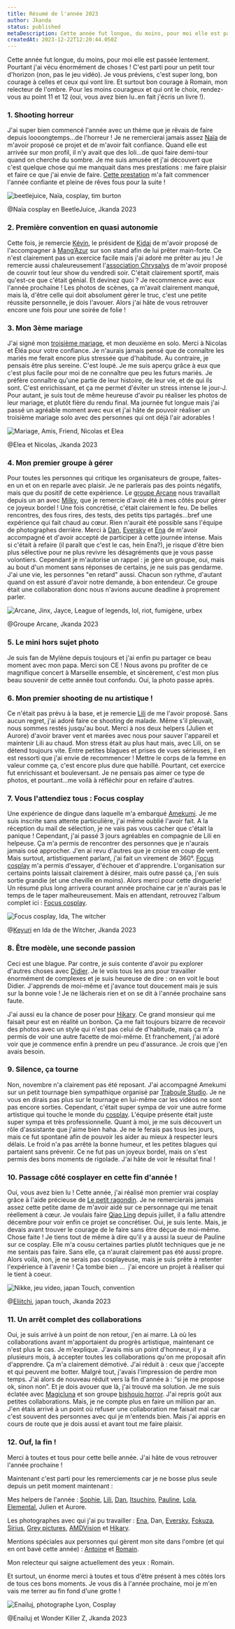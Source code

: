 ```yaml
---
title: Résumé de l'année 2023
author: Jkanda
status: published
metaDescription: Cette année fut longue, du moins, pour moi elle est passée lentement. Pourtant j'ai vécu énormément de choses !
createdAt: 2023-12-22T12:20:44.050Z
---
```



Cette année fut longue, du moins, pour moi elle est passée lentement. Pourtant j'ai vécu énormément de choses ! C'est parti pour un petit tour d'horizon (non, pas le jeu vidéo). Je vous préviens, c'est super long, bon courage à celles et ceux qui vont lire. Et surtout bon courage à Romain, mon relecteur de l'ombre. Pour les moins courageux et qui ont le choix, rendez-vous au point 11 et 12 (oui, vous avez bien lu..en fait j'écris un livre !).


### 1. Shooting horreur

J'ai super bien commencé l'année avec un thème que je rêvais de faire depuis loooongtemps...de l'horreur ! Je ne remercierai jamais assez [Naïa](https://www.instagram.com/naia_cosplay/) de m'avoir proposé ce projet et de m'avoir fait confiance. Quand elle est arrivée sur mon profil, il n'y avait que des loli...de quoi faire demi-tour quand on cherche du sombre. Je me suis amusée et j'ai découvert que c'est quelque chose qui me manquait dans mes prestations : me faire plaisir et faire ce que j'ai envie de faire. [Cette prestation](https://jkanda.fr/galerie/beetlejuice-beetlejuice-beee) m'a fait commencer l'année confiante et pleine de rêves fous pour la suite ! 



![beetlejuice, Naïa, cosplay, tim burton](https://s3.fr-par.scw.cloud/assets.blog.jkanda/Jkanda_JKA_0405.jpg)

@Naïa cosplay en BeetleJuice, Jkanda 2023



### 2. Première convention en quasi autonomie

Cette fois, je remercie [Kévin](https://www.instagram.com/siriusphotograph/), le président de [Kidai](https://www.instagram.com/kidai.studio/) de m'avoir proposé de l'accompagner à [Mang’Azur](https://www.mangazur.fr/) sur son stand afin de lui prêter main-forte. Ce n'est clairement pas un exercice facile mais j'ai adoré me prêter au jeu ! Je remercie aussi chaleureusement l'[association Chrysalys](https://www.instagram.com/association_chrysalys/) de m'avoir proposé de couvrir tout leur show du vendredi soir. C'était clairement sportif, mais qu'est-ce que c'était génial. Et devinez quoi ? Je recommence avec eux l'année prochaine ! Les photos de scènes, ça m'avait clairement manqué, mais là, d'être celle qui doit absolument gérer le truc, c'est une petite réussite personnelle, je dois l'avouer. Alors j'ai hâte de vous retrouver encore une fois pour une soirée de folie !



### 3. Mon 3ème mariage 

J'ai signé mon [troisième mariage](https://jkanda.fr/galerie/mariage-elea-et-nicolas), et mon deuxième en solo. Merci à Nicolas et Éléa pour votre confiance. Je n'aurais jamais pensé que de connaître les mariés me ferait encore plus stressée que d'habitude. Au contraire, je pensais être plus sereine. C'est loupé. Je me suis aperçu grâce à eux que c'est plus facile pour moi de ne connaître que peu les futurs mariés. Je préfère connaître qu'une partie de leur histoire, de leur vie, et de qui ils sont. C'est enrichissant, et ça me permet d'éviter un stress intense le jour-J. Pour autant, je suis tout de même heureuse d'avoir pu réaliser les photos de leur mariage, et plutôt fière du rendu final. Ma journée fut longue mais j'ai passé un agréable moment avec eux et j'ai hâte de pouvoir réaliser un troisième mariage solo avec des personnes qui ont déjà l'air adorables !



![Mariage, Amis, Friend, Nicolas et Elea](https://s3.fr-par.scw.cloud/assets.blog.jkanda/Jkanda_JKA_6481.jpg)

@Elea et Nicolas, Jkanda 2023



### 4. Mon premier groupe à gérer 

Pour toutes les personnes qui critique les organisateurs de groupe, faites-en un et on en reparle avec plaisir. Je ne parlerais pas des points négatifs, mais que du positif de cette expérience. Le [groupe Arcane](https://jkanda.fr/galerie/ne-sombrez-pas-dans-zaun) nous travaillait depuis un an avec [Milky](https://www.instagram.com/milkywaii_/), que je remercie d'avoir été à mes côtés pour gérer ce joyeux bordel ! Une fois concrétisé, c'était clairement le feu. De belles rencontres, des fous rires, des tests, des petits tips partagés...bref une expérience qui fait chaud au cœur. Rien n'aurait été possible sans l'équipe de photographes derrière. Merci à [Dan](https://www.instagram.com/mirdine.photo/), [Eversky](https://www.instagram.com/morganeversky/) et [Ena](https://www.instagram.com/enailuj_ph/) de m'avoir accompagné et d'avoir accepté de participer à cette journée intense. Mais si c'était à refaire (il paraît que c'est le cas, hein Ena?), je risque d'être bien plus sélective pour ne plus revivre les désagréments que je vous passe volontiers. Cependant je m'autorise un rappel : je gère un groupe, oui, mais au bout d'un moment sans réponses de certains, je ne suis pas gendarme. J'ai une vie, les personnes "en retard" aussi. Chacun son rythme, d'autant quand on est assuré d'avoir notre demande, à bon entendeur. Ce groupe était une collaboration donc nous n'avions aucune deadline à proprement parler. 



![Arcane, Jinx, Jayce, League of legends, lol, riot, fumigène, urbex](https://s3.fr-par.scw.cloud/assets.blog.jkanda/Jkanda_JKA_6727.jpg)

@Groupe Arcane, Jkanda 2023



### 5. Le mini hors sujet photo

Je suis fan de Mylène depuis toujours et j'ai enfin pu partager ce beau moment avec mon papa. Merci son CE ! Nous avons pu profiter de ce magnifique concert à Marseille ensemble, et sincèrement, c'est mon plus beau souvenir de cette année tout confondu. Oui, la photo passe après. 



### 6. Mon premier shooting de nu artistique !

Ce n'était pas prévu à la base, et je remercie [Lili](https://www.instagram.com/ugnies_lape/) de me l'avoir proposé. Sans aucun regret, j'ai adoré faire ce shooting de malade. Même s'il pleuvait, nous sommes restés jusqu'au bout. Merci à nos deux helpers (Julien et Aurore) d'avoir braver vent et marées avec nous pour sauver l'appareil et maintenir Lili au chaud. Mon stress était au plus haut mais, avec Lili, on se détend toujours vite. Entre petites blagues et prises de vues sérieuses, il en est ressorti que j'ai envie de recommencer ! Mettre le corps de la femme en valeur comme ça, c'est encore plus dure que habillé. Pourtant, cet exercice fut enrichissant et bouleversant. Je ne pensais pas aimer ce type de photos, et pourtant...me voilà à réfléchir pour en refaire d'autres. 



### 7. Vous l'attendiez tous : Focus cosplay 

Une expérience de dingue dans laquelle m'a embarqué [Amekumi](https://www.instagram.com/amekumi_cosplay/). Je me suis inscrite sans attente particulière, j'ai même oublié l'avoir fait. A la réception du mail de sélection, je ne vais pas vous cacher que c'était la panique ! Cependant, j'ai passé 3 jours agréables en compagnie de Lili en helpeuse. Ça m'a permis de rencontrer des personnes que je n'aurais jamais osé approcher. J'en ai revu d'autres que je croise en coup de vent. Mais surtout, artistiquement parlant, j'ai fait un virement de 360°. [Focus cosplay](https://focuscosplay.fr/) m'a permis d'essayer, d'échouer et d'apprendre. L'organisation sur certains points laissait clairement à désirer, mais outre passé ça, j'en suis sortie grandie (et une cheville en moins). Alors merci pour cette dinguerie! Un résumé plus long arrivera courant année prochaine car je n'aurais pas le temps de le taper malheureusement. Mais en attendant, retrouvez l'album complet ici : [Focus cosplay](https://jkanda.fr/galerie/focus-cosplay-2023).



![Focus cosplay, Ida, The witcher](https://s3.fr-par.scw.cloud/assets.blog.jkanda/Jkanda_JKA_8595-Modifier.jpg)

@[Keyuri](https://www.instagram.com/keyuricosplay/) en Ida de the Witcher, Jkanda 2023



### 8. Être modèle, une seconde passion

Ceci est une blague. Par contre, je suis contente d'avoir pu explorer d'autres choses avec [Didier](https://www.instagram.com/amdvision26/). Je le vois tous les ans pour travailler énormément de complexes et je suis heureuse de dire : on en voit le bout Didier. J'apprends de moi-même et j'avance tout doucement mais je suis sur la bonne voie ! Je ne lâcherais rien et on se dit à l'année prochaine sans faute. 

J'ai aussi eu la chance de poser pour [Hikary](https://www.instagram.com/hikary_photos/). Ce grand monsieur qui me faisait peur est en réalité un bonbon. Ça me fait toujours bizarre de recevoir des photos avec un style qui n'est pas celui de d'habitude, mais ça m'a permis de voir une autre facette de moi-même. Et franchement, j'ai adoré voir que je commence enfin à prendre un peu d'assurance. Je crois que j'en avais besoin.



### 9. Silence, ça tourne 

Non, novembre n'a clairement pas été reposant. J'ai accompagné Amekumi sur un petit tournage bien sympathique organisé par [Traboule Studio](https://www.youtube.com/@Traboule). Je ne vous en dirais pas plus sur le tournage en lui-même car les vidéos ne sont pas encore sorties. Cependant, c'était super sympa de voir une autre forme artistique qui touche le monde du [cosplay](https://jkanda.fr/categories/cosplay). L'équipe présente était juste super sympa et très professionnelle. Quant à moi, je me suis découvert un rôle d'assistante que j'aime bien haha. Je ne le ferais pas tous les jours, mais ce fut spontané afin de pouvoir les aider au mieux à respecter leurs délais. Le froid n'a pas arrêté la bonne humeur, et les petites blagues qui partaient sans prévenir. Ce ne fut pas un joyeux bordel, mais on s'est permis des bons moments de rigolade. J'ai hâte de voir le résultat final ! 



### 10. Passage côté cosplayer en cette fin d'année !

Oui, vous avez bien lu ! Cette année, j'ai réalisé mon premier vrai cosplay grâce à l'aide précieuse de [Le petit ragondin](https://www.instagram.com/lepetitragondin/). Je ne remercierais jamais assez cette petite dame de m'avoir aidé sur ce personnage qui me tenait réellement à cœur. Je voulais faire [Qiao Ling](https://www.nautiljon.com/persos/shi+guang+dai+li+ren/qiao+ling.html) depuis juillet, il a fallu attendre décembre pour voir enfin ce projet se concrétiser. Oui, je suis lente. Mais, je devais avant trouver le courage de le faire sans être déçue de moi-même. Chose faite ! Je tiens tout de même à dire qu'il y a aussi la sueur de Pauline sur ce cosplay. Elle m'a cousu certaines parties plutôt techniques que je ne me sentais pas faire. Sans elle, ça n'aurait clairement pas été aussi propre. Alors voilà, non, je ne serais pas cosplayeuse, mais je suis prête à retenter l'expérience à l'avenir ! Ça tombe bien …  j'ai encore un projet à réaliser qui le tient à coeur.



![Nikke, jeu video, japan Touch, convention](https://s3.fr-par.scw.cloud/assets.blog.jkanda/Jkanda_JKA_9356-Modifier.jpg)

@[Eliitchi](https://www.instagram.com/eliitchi/), japan touch, Jkanda 2023



### 11. Un arrêt complet des collaborations 

Oui, je suis arrivé à un point de non retour, j'en ai marre. Là où les collaborations avant m'apportaient du progrès artistique, maintenant ce n'est plus le cas. Je m'explique. J'avais mis un point d'honneur, il y a plusieurs mois, à accepter toutes les collaborations qu'on me proposait afin d'apprendre. Ça m'a clairement démotivé. J'ai réduit à : ceux que j'accepte et qui peuvent me botter. Malgré tout, j'avais l'impression de perdre mon temps. J'ai alors de nouveau réduit vers la fin d'année à : “si je me propose ok, sinon non”. Et je dois avouer que là, j'ai trouvé ma solution. Je me suis éclatée avec [Magicluna](https://www.instagram.com/magiclunacosplay/) et son groupe [bishoujo horror](https://jkanda.fr/galerie/bishoujo-horror). J'ai repris goût aux petites collaborations. Mais, je ne compte plus en faire un million par an. J'en étais arrivé à un point où refuser une collaboration me faisait mal car c'est souvent des personnes avec qui je m'entends bien. Mais j'ai appris en cours de route que je dois aussi et avant tout me faire plaisir. 



### 12. Ouf, la fin !

Merci à toutes et tous pour cette belle année. J'ai hâte de vous retrouver l'année prochaine ! 

Maintenant c'est parti pour les remerciements car je ne bosse plus seule depuis un petit moment maintenant : 

Mes helpers de l'année : [Sophie](https://www.instagram.com/pandizaster/), [Lili](https://www.instagram.com/liliaelys.art/), [Dan](https://www.instagram.com/mirdine.photo/), [Itsuchiro](https://www.instagram.com/itsuchiro/), [Pauline](https://www.instagram.com/lepetitragondin/), [Lola](https://www.instagram.com/vibe_snake_/), [Elemental](https://www.instagram.com/elemental_cosplayy/), Julien et Aurore.

Les photographes avec qui j'ai pu travailler : [Ena](https://www.instagram.com/enailuj_ph/), Dan, [Eversky](https://www.instagram.com/eversky.photo/), [Fokuza](https://www.instagram.com/fokuzaphoto/), [Sirius](https://www.instagram.com/siriusphotograph/), [Grey pictures](https://www.instagram.com/greyspicture/), [AMDVision](https://www.instagram.com/amdvision26/) et [Hikary](https://www.instagram.com/hikary_photos/).

Mentions spéciales aux personnes qui gèrent mon site dans l'ombre (et qui en ont bavé cette année) : [Antoine](https://agravelot.dev/) et [Romain](https://rfrechet.dev/).

Mon relecteur qui saigne actuellement des yeux : Romain.

Et surtout, un énorme merci à toutes et tous d'être présent à mes côtés lors de tous ces bons moments. Je vous dis à l'année prochaine, moi je m'en vais me terrer au fin fond d'une grotte !



![Enailuj, photographe Lyon, Cosplay](https://s3.fr-par.scw.cloud/assets.blog.jkanda/Jkanda_JKA_6832.jpg)

@Enailuj et Wonder Killer Z, Jkanda 2023
